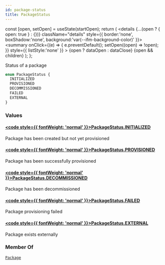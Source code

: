 ```yaml
---
id: package-status
title: PackageStatus
---
```









  const [open, setOpen] = useState(startOpen);
  return (
    <details {...(open ? { open: true } : {})} className="details" style={{ border:'none', boxShadow:'none', background:'var(--ifm-background-color)' }}>
      <summary
        onClick={(e) => {
          e.preventDefault();
          setOpen((open) => !open);
        }}
        style={{ listStyle:'none' }}
      >
      {open ? dataOpen : dataClose}
      </summary>
      {open && children}
    </details>
  );
};








Status of a package


```graphql
enum PackageStatus {
  INITIALIZED
  PROVISIONED
  DECOMMISSIONED
  FAILED
  EXTERNAL
}
```




### Values

#### [<code style={{ fontWeight: 'normal' }}>PackageStatus.<b>INITIALIZED</b></code>](#)  
Package has been created but not yet provisioned


#### [<code style={{ fontWeight: 'normal' }}>PackageStatus.<b>PROVISIONED</b></code>](#)  
Package has been successfully provisioned


#### [<code style={{ fontWeight: 'normal' }}>PackageStatus.<b>DECOMMISSIONED</b></code>](#)  
Package has been decommissioned


#### [<code style={{ fontWeight: 'normal' }}>PackageStatus.<b>FAILED</b></code>](#)  
Package provisioning failed


#### [<code style={{ fontWeight: 'normal' }}>PackageStatus.<b>EXTERNAL</b></code>](#)  
Package exists externally






### Member Of

[`Package`](/swapi/types/objects/package.mdx)  <Badge class="badge badge--secondary badge--relation" text="object"/>